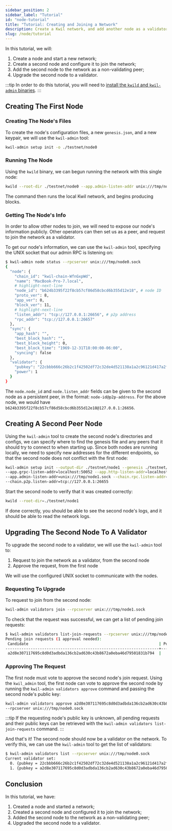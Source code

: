 ```yaml
---
sidebar_position: 2
sidebar_label: "Tutorial"
id: "node-tutorial"
title: "Tutorial: Creating and Joining a Network"
description: Create a Kwil network, and add another node as a validator
slug: /node/tutorial
---
```


In this tutorial, we will:
1. Create a node and start a new network;
2. Create a second node and configure it to join the network;
3. Add the second node to the network as a non-validating peer;
4. Upgrade the second node to a validator.

:::tip
In order to do this tutorial, you will need to [install the `kwild` and `kwil-admin` binaries](<https://github.com/kwilteam/binary-releases/releases>).
:::

## Creating The First Node

### Creating The Node's Files

To create the node's configuration files, a new `genesis.json`, and a new keypair, we will use the `kwil-admin` tool:

```bash
kwil-admin setup init -o ./testnet/node0
```

### Running The Node

Using the `kwild` binary, we can begun running the network with this single node:

```bash
kwild --root-dir ./testnet/node0 --app.admin-listen-addr unix:///tmp/node0.sock
```

The command then runs the local Kwil network, and begins producing blocks.

### Getting The Node's Info

In order to allow other nodes to join, we will need to expose our node's information publicly. Other operators can then set us as a peer,
and request to join the network as a validator.

To get our node's information, we can use the `kwil-admin` tool, specifying the UNIX socket that our admin RPC is listening on:

```bash
$ kwil-admin node status --rpcserver unix:///tmp/node0.sock
{
  "node": {
    "chain_id": "kwil-chain-WfnGxpWd",
    "name": "MacBook-Pro-7.local",
    # highlight-next-line
    "node_id": "b624b3395f22f8cb57cf86d58cbcd6b355d12e18", # node ID
    "proto_ver": 8,
    "app_ver": 0,
    "block_ver": 11,
    # highlight-next-line
    "listen_addr": "tcp://127.0.0.1:26656", # p2p address
    "rpc_addr": "tcp://127.0.0.1:26657"
  },
  "sync": {
    "app_hash": "",
    "best_block_hash": "",
    "best_block_height": 0,
    "best_block_time": "1969-12-31T18:00:00-06:00",
    "syncing": false
  },
  "validator": {
    "pubkey": "22cbbb666c26b2c1f42502df72c32de4d521138a1a2c96121d417a2f341a759c",
    "power": 1
  }
}
```

The `node.node_id` and `node.listen_addr` fields can be given to the second node as a persistent peer, in the format: `node-id@p2p-address`.
For the above node, we would have `b624b3395f22f8cb57cf86d58cbcd6b355d12e18@127.0.0.1:26656`.

## Creating A Second Peer Node

Using the `kwil-admin` tool to create the second node's directories and configs, we can specify where to find the genesis file and any
peers that it should try to connect to when starting up. Since both nodes are running locally, we need to specify
new addresses for the different endpoints, so that the second node does not conflict with the first node:

```bash
kwil-admin setup init --output-dir ./testnet/node1 --genesis ./testnet/node0/genesis.json \
--app.grpc-listen-addr=localhost:50052 --app.http-listen-addr=localhost:8081 \
--app.admin-listen-addr=unix:///tmp/node1.sock --chain.rpc.listen-addr=tcp://127.0.0.1:26658 \
--chain.p2p.listen-addr=tcp://127.0.0.1:26655
```

Start the second node to verify that it was created correctly:

```bash
kwild --root-dir=./testnet/node1
```

If done correctly, you should be able to see the second node's logs, and it should be able to read the network logs.

## Upgrading The Second Node To A Validator

To upgrade the second node to a validator, we will use the `kwil-admin` tool to:
1. Request to join the network as a validator, from the second node
2. Approve the request, from the first node

We will use the configured UNIX socket to communicate with the nodes.

### Requesting To Upgrade

To request to join from the second node:

```bash
kwil-admin validators join --rpcserver unix:///tmp/node1.sock
```

To check that the request was successful, we can get a list of pending join requests:

```bash
$ kwil-admin validators list-join-requests --rpcserver unix:///tmp/node0.sock
Pending join requests (1 approval needed):
 Candidate                                                         | Power | Approvals | Expiration
-------------------------------------------------------------------+-------+-----------+------------
 a2d8e307117695c8d0d3adbda136cb2ad630c43b8672a0eba46d79501831b794  |     1 |         0 | 16728
```

### Approving The Request

The first node must vote to approve the second node's join request. Using the `kwil_admin` tool, the first node can
vote to approve the second node by running the `kwil-admin validators approve` command and passing the second node's public key:

```bash
kwil-admin validators approve a2d8e307117695c8d0d3adbda136cb2ad630c43b8672a0eba46d79501831b794 \
--rpcserver unix:///tmp/node0.sock
```

:::tip
If the requesting node's public key is unknown, all pending requests and their public keys can be retrieved with the `kwil-admin validators list-join-requests` command.
:::

And that's it! The second node should now be a validator on the network.  To verify this, we can use the `kwil-admin` tool to get the list of validators:

```bash
$ kwil-admin validators list --rpcserver unix:///tmp/node0.sock
Current validator set:
  0. {pubkey = 22cbbb666c26b2c1f42502df72c32de4d521138a1a2c96121d417a2f341a759c, power = 1}
  1. {pubkey = a2d8e307117695c8d0d3adbda136cb2ad630c43b8672a0eba46d79501831b794, power = 1}
```

## Conclusion

In this tutorial, we have:
1. Created a node and started a network;
2. Created a second node and configured it to join the network;
3. Added the second node to the network as a non-validating peer;
4. Upgraded the second node to a validator.